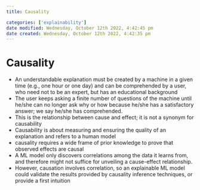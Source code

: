 ```yaml
---
title: Causality

categories: ['explainability']
date modified: Wednesday, October 12th 2022, 4:42:45 pm
date created: Wednesday, October 12th 2022, 4:42:35 pm
---
```


# Causality


- An understandable explanation must be created by a machine in a given time (e.g., one hour or one day) and can be comprehended by a user, who need not to be an expert, but has an educational background
- The user keeps asking a finite number of questions of the machine until he/she can no longer ask why or how because he/she has a satisfactory answer; we say he/she has comprehended.
- This is the relationship between cause and effect; it is not a synonym for causability
- Causability is about measuring and ensuring the quality of an explanation and refers to a human model
- causality requires a wide frame of prior knowledge to prove that observed effects are causal
- A ML model only discovers correlations among the data it learns from, and therefore might not suffice for unveiling a cause-effect relationship.
- However, causation involves correlation, so an explainable ML model could validate the results provided by causality inference techniques, or provide a first intuition



